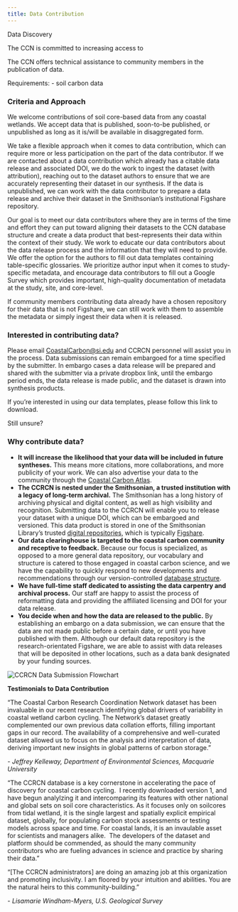```yaml
---
title: Data Contribution
---
```


Data Discovery

The CCN is committed to increasing access to 

The CCN offers technical assistance to community members in the publication of data. 

Requirements:
- soil carbon data

### Criteria and Approach

We welcome contributions of soil core-based data from any coastal wetlands. We accept data that is published, soon-to-be published, or unpublished as long as it is/will be available in disaggregated form.

We take a flexible approach when it comes to data contribution, which can require more or less participation on the part of the data contributor. If we are contacted about a data contribution which already has a citable data release and associated DOI, we do the work to ingest the dataset (with attribution), reaching out to the dataset authors to ensure that we are accurately representing their dataset in our synthesis. If the data is unpublished, we can work with the data contributor to prepare a data release and archive their dataset in the Smithsonian's institutional Figshare repository.

Our goal is to meet our data contributors where they are in terms of the time and effort they can put toward aligning their datasets to the CCN database structure and create a data product that best-represents their data within the context of their study. We work to educate our data contributors about the data release process and the information that they will need to provide. We offer the option for the authors to fill out data templates containing table-specific glossaries. We prioritize author input when it comes to study-specific metadata, and encourage data contributors to fill out a Google Survey which provides important, high-quality documentation of metadata at the study, site, and core-level.

If community members contributing data already have a chosen repository for their data that is not Figshare, we can still work with them to assemble the metadata or simply ingest their data when it is released.

<!-- <https://github.com/Smithsonian/CCRCN-Data-Library/blob/main/contributing.md> -->

### Interested in contributing data?

Please email [CoastalCarbon\@si.edu](mailto:CoastalCarbon@si.edu) and CCRCN personnel will assist you in the process. Data submissions can remain embargoed for a time specified by the submitter. In embargo cases a data release will be prepared and shared with the submitter via a private dropbox link, until the embargo period ends, the data release is made public, and the dataset is drawn into synthesis products.

If you're interested in using our data templates, please follow this link to download.

Still unsure?

### Why contribute data?

-   **It will increase the likelihood that your data will be included in future syntheses.** This means more citations, more collaborations, and more publicity of your work. We can also advertise your data to the community through the [Coastal Carbon Atlas](https://ccrcn.shinyapps.io/CoastalCarbonAtlas/).
-   **The CCRCN is nested under the Smithsonian, a trusted institution with a legacy of long-term archival.** The Smithsonian has a long history of archiving physical and digital content, as well as high visibility and recognition. Submitting data to the CCRCN will enable you to release your dataset with a unique DOI, which can be embargoed and versioned. This data product is stored in one of the Smithsonian Library's trusted [digital repositories](https://library.si.edu/research/data-repositories), which is typically [Figshare](https://smithsonian.figshare.com/).
-   **Our data clearinghouse is targeted to the coastal carbon community and receptive to feedback.** Because our focus is specialized, as opposed to a more general data repository, our vocabulary and structure is catered to those engaged in coastal carbon science, and we have the capability to quickly respond to new developments and recommendations through our version-controlled [database structure](https://smithsonian.github.io/CCRCN-Community-Resources/soil_carbon_guidance.html).
-   **We have full-time staff dedicated to assisting the data carpentry and archival process.** Our staff are happy to assist the process of reformatting data and providing the affiliated licensing and DOI for your data release.
-   **You decide when and how the data are released to the public.** By establishing an embargo on a data submission, we can ensure that the data are not made public before a certain date, or until you have published with them. Although our default data repository is the research-orientated Figshare, we are able to assist with data releases that will be deposited in other locations, such as a data bank designated by your funding sources.

<img src="media/ccrcn_data_submission_flowchart.jpg" alt="CCRCN Data Submission Flowchart" align="center"/>

**Testimonials to Data Contribution**

"The Coastal Carbon Research Coordination Network dataset has been invaluable in our recent research identifying global drivers of variability in coastal wetland carbon cycling. The Network's dataset greatly complemented our own previous data collation efforts, filling important gaps in our record. The availability of a comprehensive and well-curated dataset allowed us to focus on the analysis and interpretation of data, deriving important new insights in global patterns of carbon storage."

\- *Jeffrey Kelleway, Department of Environmental Sciences, Macquarie University*

"The CCRCN database is a key cornerstone in accelerating the pace of discovery for coastal carbon cycling.  I recently downloaded version 1, and have begun analylzing it and intercomparing its features with other national and global sets on soil core characteristics. As it focuses only on soilcores from tidal wetland, it is the single largest and spatially explicit empirical dataset, globally, for populating carbon stock assessments or testing models across space and time. For coastal lands, it is an invaulable asset for scientists and managers alike.  The developers of the dataset and platform should be commended, as should the many community contributors who are fueling advances in science and practice by sharing their data."

"[The CCRCN administrators] are doing an amazing job at this organization and promoting inclusivity. I am floored by your intuition and abilities. You are the natural heirs to this community-building."

\- *Lisamarie Windham-Myers, U.S. Geological Survey*
